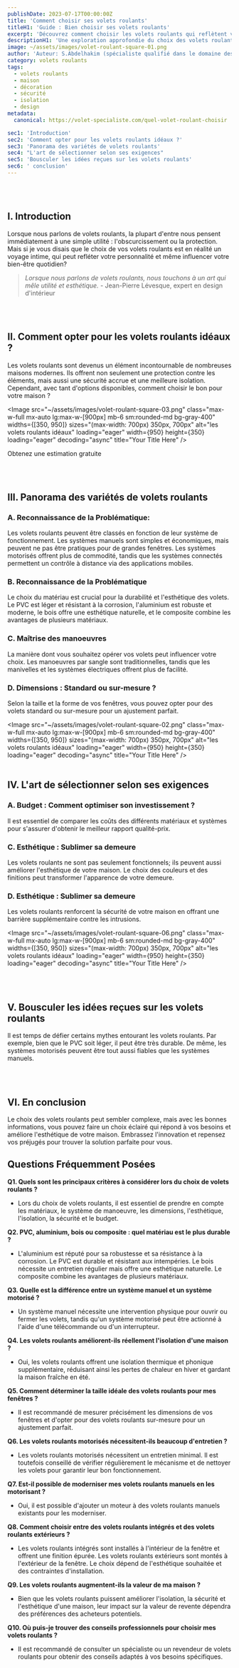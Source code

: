 ```yaml
---
publishDate: 2023-07-17T00:00:00Z
title: 'Comment choisir ses volets roulants'
titleH1: 'Guide : Bien choisir ses volets roulants'
excerpt: 'Découvrez comment choisir les volets roulants qui reflètent votre personnalité et améliorent votre expérience quotidienne.'
descriptionH1: 'Une exploration approfondie du choix des volets roulants, alliant tradition, esthétique et innovation. Découvrez comment choisir les volets roulants qui reflètent votre personnalité et améliorent votre expérience quotidienne.'
image: ~/assets/images/volet-roulant-square-01.png
author: 'Auteur: S.Abdelhakim (spécialiste qualifié dans le domaine des volets roulants)'
category: volets roulants
tags:
  - volets roulants
  - maison
  - décoration
  - sécurité
  - isolation
  - design
metadata:
  canonical: https://volet-specialiste.com/quel-volet-roulant-choisir

sec1: 'Introduction'
sec2: 'Comment opter pour les volets roulants idéaux ?'
sec3: 'Panorama des variétés de volets roulants'
sec4: "L'art de sélectionner selon ses exigences"
sec5: 'Bousculer les idées reçues sur les volets roulants'
sec6: ' conclusion'
---
```



<a id="section1"></a>
<br />
<br />

## I. **Introduction**

Lorsque nous parlons de volets roulants, la plupart d'entre nous pensent immédiatement à une simple utilité : l'obscurcissement ou la protection. Mais si je vous disais que le choix de vos volets roulants est en réalité un voyage intime, qui peut refléter votre personnalité et même influencer votre bien-être quotidien?

> _Lorsque nous parlons de volets roulants, nous touchons à un art qui mêle utilité et esthétique._ - Jean-Pierre Lévesque, expert en design d'intérieur

<a id="section2"></a>
<br />
<br />

## II. Comment opter pour les volets roulants idéaux ?

Les volets roulants sont devenus un élément incontournable de nombreuses maisons modernes. Ils offrent non seulement une protection contre les éléments, mais aussi une sécurité accrue et une meilleure isolation. Cependant, avec tant d'options disponibles, comment choisir le bon pour votre maison ?

<Image
  src="~/assets/images/volet-roulant-square-03.png"
  class="max-w-full mx-auto lg:max-w-[900px] mb-6 sm:rounded-md bg-gray-400"
  widths={[350, 950]}
  sizes="(max-width: 700px) 350px, 700px"
  alt="les volets roulants idéaux"
  loading="eager"
  width={950}
  height={350}
  loading="eager"
  decoding="async"
  title="Your Title Here"
/>

<div class="md:hidden">
  <TelMob
    callToAction={{
      text: 'Appelez Nous',
      href: 'tel:01 85 49 07 07',
    }}
  >
    <Fragment slot="title">Obtenez une estimation gratuite</Fragment>
  </TelMob>
</div>

<a id="section3"></a>
<br />
<br />

## III. **Panorama des variétés de volets roulants**

### A. **Reconnaissance de la Problématique:**

Les volets roulants peuvent être classés en fonction de leur système de fonctionnement. Les systèmes manuels sont simples et économiques, mais peuvent ne pas être pratiques pour de grandes fenêtres. Les systèmes motorisés offrent plus de commodité, tandis que les systèmes connectés permettent un contrôle à distance via des applications mobiles.

### B. **Reconnaissance de la Problématique**

Le choix du matériau est crucial pour la durabilité et l'esthétique des volets. Le PVC est léger et résistant à la corrosion, l'aluminium est robuste et moderne, le bois offre une esthétique naturelle, et le composite combine les avantages de plusieurs matériaux.

### C. **Maîtrise des manoeuvres**

La manière dont vous souhaitez opérer vos volets peut influencer votre choix. Les manoeuvres par sangle sont traditionnelles, tandis que les manivelles et les systèmes électriques offrent plus de facilité.

### D. **Dimensions : Standard ou sur-mesure ?**

Selon la taille et la forme de vos fenêtres, vous pouvez opter pour des volets standard ou sur-mesure pour un ajustement parfait.

<Image
  src="~/assets/images/volet-roulant-square-02.png"
  class="max-w-full mx-auto lg:max-w-[900px] mb-6 sm:rounded-md bg-gray-400"
  widths={[350, 950]}
  sizes="(max-width: 700px) 350px, 700px"
  alt="les volets roulants idéaux"
  loading="eager"
  width={950}
  height={350}
  loading="eager"
  decoding="async"
  title="Your Title Here"
/>
<a id="section4"></a>
<br />
<br />

## IV. **L'art de sélectionner selon ses exigences**

### A. **Budget : Comment optimiser son investissement ?**

Il est essentiel de comparer les coûts des différents matériaux et systèmes pour s'assurer d'obtenir le meilleur rapport qualité-prix.

### C. **Esthétique : Sublimer sa demeure**

Les volets roulants ne sont pas seulement fonctionnels; ils peuvent aussi améliorer l'esthétique de votre maison. Le choix des couleurs et des finitions peut transformer l'apparence de votre demeure.

### D. **Esthétique : Sublimer sa demeure**

Les volets roulants renforcent la sécurité de votre maison en offrant une barrière supplémentaire contre les intrusions.

<Image
  src="~/assets/images/volet-roulant-square-06.png"
  class="max-w-full mx-auto lg:max-w-[900px] mb-6 sm:rounded-md bg-gray-400"
  widths={[350, 950]}
  sizes="(max-width: 700px) 350px, 700px"
  alt="les volets roulants idéaux"
  loading="eager"
  width={950}
  height={350}
  loading="eager"
  decoding="async"
  title="Your Title Here"
/>

<a id="section5"></a>
<br />
<br />

## V. **Bousculer les idées reçues sur les volets roulants**

Il est temps de défier certains mythes entourant les volets roulants. Par exemple, bien que le PVC soit léger, il peut être très durable. De même, les systèmes motorisés peuvent être tout aussi fiables que les systèmes manuels.

<a id="section6"></a>
<br />
<br />

## VI. **En conclusion**

Le choix des volets roulants peut sembler complexe, mais avec les bonnes informations, vous pouvez faire un choix éclairé qui répond à vos besoins et améliore l'esthétique de votre maison. Embrassez l'innovation et repensez vos préjugés pour trouver la solution parfaite pour vous.

## Questions Fréquemment Posées

**Q1. Quels sont les principaux critères à considérer lors du choix de volets roulants ?**

- Lors du choix de volets roulants, il est essentiel de prendre en compte les matériaux, le système de manoeuvre, les dimensions, l'esthétique, l'isolation, la sécurité et le budget.

**Q2. PVC, aluminium, bois ou composite : quel matériau est le plus durable ?**

- L'aluminium est réputé pour sa robustesse et sa résistance à la corrosion. Le PVC est durable et résistant aux intempéries. Le bois nécessite un entretien régulier mais offre une esthétique naturelle. Le composite combine les avantages de plusieurs matériaux.

**Q3. Quelle est la différence entre un système manuel et un système motorisé ?**

- Un système manuel nécessite une intervention physique pour ouvrir ou fermer les volets, tandis qu'un système motorisé peut être actionné à l'aide d'une télécommande ou d'un interrupteur.

**Q4. Les volets roulants améliorent-ils réellement l'isolation d'une maison ?**

- Oui, les volets roulants offrent une isolation thermique et phonique supplémentaire, réduisant ainsi les pertes de chaleur en hiver et gardant la maison fraîche en été.

**Q5. Comment déterminer la taille idéale des volets roulants pour mes fenêtres ?**

- Il est recommandé de mesurer précisément les dimensions de vos fenêtres et d'opter pour des volets roulants sur-mesure pour un ajustement parfait.

**Q6. Les volets roulants motorisés nécessitent-ils beaucoup d'entretien ?**

- Les volets roulants motorisés nécessitent un entretien minimal. Il est toutefois conseillé de vérifier régulièrement le mécanisme et de nettoyer les volets pour garantir leur bon fonctionnement.

**Q7. Est-il possible de moderniser mes volets roulants manuels en les motorisant ?**

- Oui, il est possible d'ajouter un moteur à des volets roulants manuels existants pour les moderniser.

**Q8. Comment choisir entre des volets roulants intégrés et des volets roulants extérieurs ?**

- Les volets roulants intégrés sont installés à l'intérieur de la fenêtre et offrent une finition épurée. Les volets roulants extérieurs sont montés à l'extérieur de la fenêtre. Le choix dépend de l'esthétique souhaitée et des contraintes d'installation.

**Q9. Les volets roulants augmentent-ils la valeur de ma maison ?**

- Bien que les volets roulants puissent améliorer l'isolation, la sécurité et l'esthétique d'une maison, leur impact sur la valeur de revente dépendra des préférences des acheteurs potentiels.

**Q10. Où puis-je trouver des conseils professionnels pour choisir mes volets roulants ?**

- Il est recommandé de consulter un spécialiste ou un revendeur de volets roulants pour obtenir des conseils adaptés à vos besoins spécifiques.
